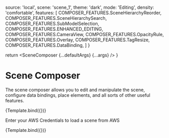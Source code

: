 

<Meta title="Developer/Scene Composer" component={SceneComposer} argTypes={argTypes} />

  source: 'local',
  scene: 'scene_1',
  theme: 'dark',
  mode: 'Editing',
  density: 'comfortable',
  features: [
    COMPOSER_FEATURES.SceneHierarchyReorder,
    COMPOSER_FEATURES.SceneHierarchySearch,
    COMPOSER_FEATURES.SubModelSelection,
    COMPOSER_FEATURES.ENHANCED_EDITING,
    COMPOSER_FEATURES.CameraView,
    COMPOSER_FEATURES.OpacityRule,
    COMPOSER_FEATURES.Overlay,
    COMPOSER_FEATURES.TagResize,
    COMPOSER_FEATURES.DataBinding,
  ]
}

  return <SceneComposer {...defaultArgs} {...args} />
}

# Scene Composer

The scene composer allows you to edit and manipulate the scene, configure data bindings, place elements, and all sorts of other useful features.

<Canvas>
  <Story name='Local Scene'
    parameters={{ layout: 'fullscreen' }}
    args={{ ...defaultArgs }}>
    {Template.bind({})}
  </Story>
</Canvas>

Enter your AWS Credentials to load a scene from AWS

<Canvas>
  <Story name='AWS Scene'
    height='100vh'
    args={{ ...defaultArgs, source: 'aws' }}>
    {Template.bind({})}
  </Story>
</Canvas>
